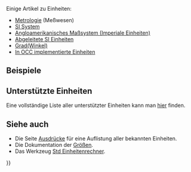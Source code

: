 <languages/>
{{TOCright}}

Einige Artikel zu Einheiten:
*[https://de.wikipedia.org/wiki/Metrologie Metrologie] (Meßwesen)
*[https://de.wikipedia.org/wiki/Internationales_Einheitensystem SI System]
*[https://de.wikipedia.org/wiki/Angloamerikanisches_Ma%C3%9Fsystem Angloamerikanisches Maßsystem (Imperiale Einheiten)]
*[https://de.wikipedia.org/wiki/Internationales_Einheitensystem#Abgeleitete_SI-Einheiten_mit_besonderem_Namen Abgeleitete SI Einheiten]
*[https://de.wikipedia.org/wiki/Grad_(Winkel) Grad(Winkel)]
*[https://github.com/3drepo/occt/blob/master/src/UnitsAPI/Units.dat In OCC implementierte Einheiten]

==Beispiele==

{{Code|code=
# -- some examples of the FreeCAD unit translation system --
# make a shortcut for the examples
pq = FreeCAD.Units.parseQuantity

# 10 meters in internal numbers
pq('10 m')

# doing math
pq('3/8 in')

# combined stuff
pq('100 km/h')

# transfer to other units
pq('100 km/h')/tu('m/s')

# derived units (Ohm)
pq('m^2*kg*s^-3*A^-2')

# or
pq('(m^2*kg)/(A^2*s^3)')

# angles 
pq('2*pi rad') # full circle

# as gon
pq('2*pi rad') / tu('gon')

# more imperial
tu('1ft (3+7/16)in')

# or 
pq('1\' (3+7/16)"') # the ' we have to escape because of python

# trigonometry
pq('sin(pi)')

# Using translated units as parameters, this command will create a 50.8mm x 20mm x 10mm box
b = Part.makeBox(pq('2in'), pq('2m')/100, 10)
}}

== Unterstützte Einheiten ==

Eine vollständige Liste aller unterstützter Einheiten kann man [[Expressions/de#Einheiten |hier]] finden.

== Siehe auch ==

* Die Seite [[Expressions/de#Einheiten|Ausdrücke]] für eine Auflistung aller bekannten Einheiten.
* Die Dokumentation der [[Quantity|Größen]].
* Das Werkzeug [[Std_UnitsCalculator/de|Std Einheitenrechner]].


{{Powerdocnavi{{#translation:}}}}